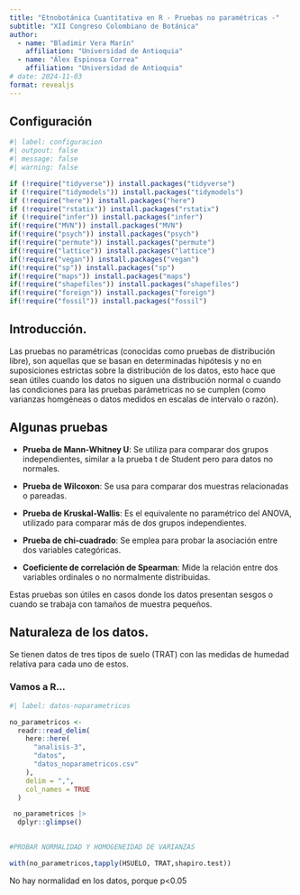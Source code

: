 ```yaml
---
title: "Etnobotánica Cuantitativa en R - Pruebas no paramétricas -"
subtitle: "XII Congreso Colombiano de Botánica"
author:
  - name: "Bladimir Vera Marín"
    affiliation: "Universidad de Antioquia"
  - name: "Álex Espinosa Correa"
    affiliation: "Universidad de Antioquia"
# date: 2024-11-03
format: revealjs
---
```


## Configuración 

```r
#| label: configuracion
#| outpout: false
#| message: false
#| warning: false

if (!require("tidyverse")) install.packages("tidyverse")
if (!require("tidymodels")) install.packages("tidymodels")
if (!require("here")) install.packages("here")
if (!require("rstatix")) install.packages("rstatix")
if (!require("infer")) install.packages("infer")
if(!require("MVN")) install.packages("MVN")
if(!require("psych")) install.packages("psych")
if(!require("permute")) install.packages("permute")
if(!require("lattice")) install.packages("lattice")
if(!require("vegan")) install.packages("vegan")
if(!require("sp")) install.packages("sp")
if(!require("maps")) install.packages("maps")
if(!require("shapefiles")) install.packages("shapefiles")
if(!require("foreign")) install.packages("foreign")
if(!require("fossil")) install.packages("fossil")
```

## Introducción. 

Las pruebas no paramétricas (conocidas como pruebas de distribución libre), son aquellas que se basan en determinadas hipótesis y no en suposiciones estrictas sobre la distribución de los datos, esto hace que sean útiles cuando los datos no siguen una distribución normal o cuando las condiciones para las pruebas parámetricas no se cumplen (como varianzas homgéneas o datos medidos en escalas de intervalo o razón).

## Algunas pruebas 

-   **Prueba de Mann-Whitney U**: Se utiliza para comparar dos grupos independientes, similar a la prueba t de Student pero para datos no normales.

-   **Prueba de Wilcoxon**: Se usa para comparar dos muestras relacionadas o pareadas.

-   **Prueba de Kruskal-Wallis**: Es el equivalente no paramétrico del ANOVA, utilizado para comparar más de dos grupos independientes.

-   **Prueba de chi-cuadrado**: Se emplea para probar la asociación entre dos variables categóricas.

-   **Coeficiente de correlación de Spearman**: Mide la relación entre dos variables ordinales o no normalmente distribuidas.

::: {.callout-note appearance="simple"}
Estas pruebas son útiles en casos donde los datos presentan sesgos o cuando se trabaja con tamaños de muestra pequeños.
:::

## Naturaleza de los datos. 

Se tienen datos de tres tipos de suelo (TRAT) con las medidas de humedad relativa para cada uno de estos.

### Vamos a R...

```r
#| label: datos-noparametricos

no_parametricos <-
  readr::read_delim(
    here::here(
      "analisis-3",
      "datos",
      "datos_noparametricos.csv"
    ),
    delim = ",",
    col_names = TRUE
  )

 no_parametricos |>
  dplyr::glimpse()
 

#PROBAR NORMALIDAD Y HOMOGENEIDAD DE VARIANZAS

with(no_parametricos,tapply(HSUELO, TRAT,shapiro.test))
```

::: {.callout-note appearance="simple"}
No hay normalidad en los datos, porque p\<0.05
:::
